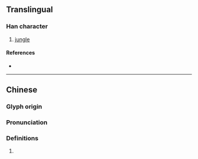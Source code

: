 {{character info}}
==Translingual==

===Han character===
{{Han char|rn=94|rad=犬|as=10|sn=13|four=45294|canj=KHQKD|ids=⿰犭秦}}

# [[jungle]]

====References====
* {{Han ref|kx=0717.111|dkj=20619|hdz=21361.120|uh=7349|ud=29513|bh=DEB0|bd=57008}}

----

==Chinese==
{{zh-forms}}

===Glyph origin===
{{Han etym}}

===Pronunciation===
{{zh-pron
|m=zhēn
|mc=y
|oc=y
|cat=n
}}

===Definitions===
{{zh-hanzi}}

# {{zh-only|獉狉}}